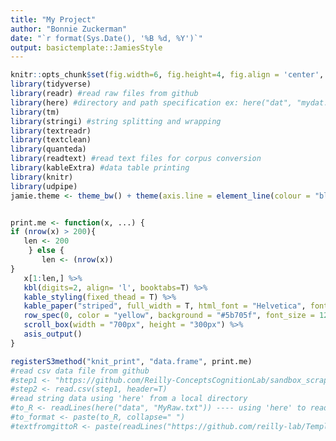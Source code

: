 ```yaml
---
title: "My Project"
author: "Bonnie Zuckerman"
date: "`r format(Sys.Date(), '%B %d, %Y')`"
output: basictemplate::JamiesStyle
---
```


```r
knitr::opts_chunk$set(fig.width=6, fig.height=4, fig.align = 'center', fig.path='Figs/', cache.path='Cache/', eval=T, echo=T, tidy=TRUE,  cache=F, message=F, warning=F, stringsAsFactors=F, yaml.eval.expr = TRUE)  
library(tidyverse) 
library(readr) #read raw files from github
library(here) #directory and path specification ex: here("dat", "mydat.txt')
library(tm)  
library(stringi) #string splitting and wrapping
library(textreadr)
library(textclean)
library(quanteda)
library(readtext) #read text files for corpus conversion
library(kableExtra) #data table printing
library(knitr)
library(udpipe)
jamie.theme <- theme_bw() + theme(axis.line = element_line(colour = "black"), panel.grid.minor = element_blank(), panel.grid.major = element_blank(), panel.border = element_blank(), panel.background = element_blank(), legend.title= element_blank())  #custom theme ggplot2


print.me <- function(x, ...) {
if (nrow(x) > 200){
   len <- 200 
    } else {
       len <- (nrow(x))
}
   x[1:len,] %>%
   kbl(digits=2, align= 'l', booktabs=T) %>%
   kable_styling(fixed_thead = T) %>%
   kable_paper("striped", full_width = T, html_font = "Helvetica", font_size = 11) %>%
   row_spec(0, color = "yellow", background = "#5b705f", font_size = 12) %>%
   scroll_box(width = "700px", height = "300px") %>%
   asis_output()
}

registerS3method("knit_print", "data.frame", print.me)
#read csv data file from github
#step1 <- "https://github.com/Reilly-ConceptsCognitionLab/sandbox_scrapfiles/raw/main/fakedat.csv"
#step2 <- read.csv(step1, header=T)
#read string data using 'here' from a local directory
#to_R <- readLines(here("data", "MyRaw.txt")) ---- using 'here' to read in data
#to_format <- paste(to_R, collapse=" ")
#textfromgittoR <- paste(readLines("https://github.com/reilly-lab/TempleTextMine2020/raw/master/unabomber_manifesto.txt"), collapse = " ")  #from github
```

